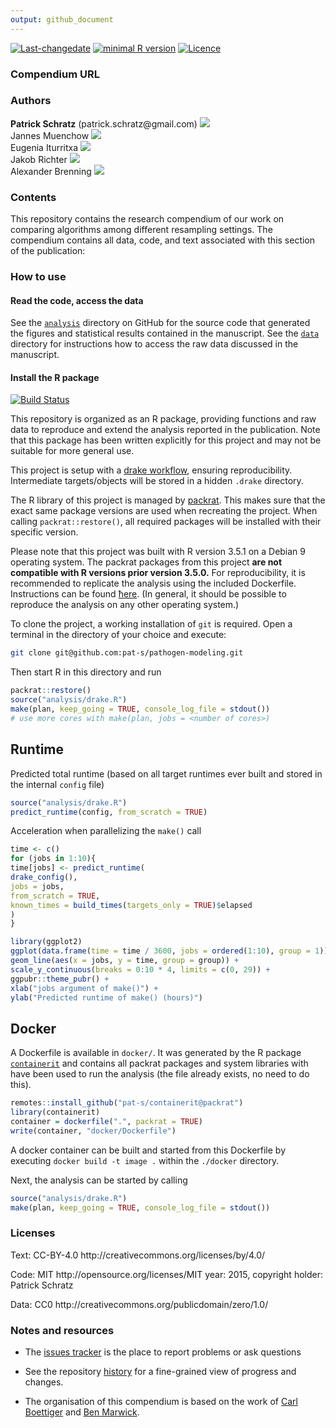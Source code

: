 ```yaml
---
output: github_document
---
```


[![Last-changedate](https://img.shields.io/badge/last%20change-`r gsub('-', '--', Sys.Date())`-brightgreen.svg)](https://github.com/pat-s/pathogen-modeling/commits/master) [![minimal R version](https://img.shields.io/badge/R%3E%3D-3.5.0-brightgreen.svg)](https://cran.r-project.org/)   [![Licence](https://img.shields.io/github/license/mashape/apistatus.svg)](http://choosealicense.com/licenses/mit/)  
<!-- [![Travis-CI Build Status](https://travis-ci.org/pat-s/pathogen-modeling.png?branch=master)](https://travis-ci.org/pat-s/pathogen-modeling)  -->

### Compendium URL

### Authors

**Patrick Schratz** (patrick.schratz@gmail.com) [![](https://orcid.org/sites/default/files/images/orcid_16x16.png)](http://orcid.org/0000-0003-0748-6624)    
Jannes Muenchow [![](https://orcid.org/sites/default/files/images/orcid_16x16.png)](http://orcid.org/0000-0001-7834-4717)   
Eugenia Iturritxa [![](https://orcid.org/sites/default/files/images/orcid_16x16.png)](http://orcid.org/0000-0002-0577-3315)   
Jakob Richter [![](https://orcid.org/sites/default/files/images/orcid_16x16.png)](http://orcid.org/0000-0003-4481-5554)  
Alexander Brenning [![](https://orcid.org/sites/default/files/images/orcid_16x16.png)](http://orcid.org/0000-0001-6640-679X) 

### Contents

This repository contains the research compendium of our work on comparing algorithms among different resampling settings. 
The compendium contains all data, code, and text associated with this section of the publication:

### How to use

#### Read the code, access the data

See the [`analysis`](https://github.com/pat-s/pathogen-modeling/tree/master/analysis) directory on GitHub for the source code that generated the figures and statistical results contained in the manuscript.
See the [`data`](https://github.com/pat-s/pathogen-modeling/tree/master/analysis/data) directory for instructions how to access the raw data discussed in the manuscript. 

#### Install the R package

[![Build Status](https://travis-ci.org/pat-s/pathogen-modeling.svg?branch=master)](https://travis-ci.org/pat-s/pathogen-modeling)

This repository is organized as an R package, providing functions and raw data to reproduce and extend the analysis reported in the publication. 
Note that this package has been written explicitly for this project and may not be suitable for more general use. 

This project is setup with a [drake workflow](https://github.com/ropensci/drake), ensuring reproducibility.
Intermediate targets/objects will be stored in a hidden `.drake` directory.

The R library of this project is managed by [packrat](https://rstudio.github.io/packrat/).
This makes sure that the exact same package versions are used when recreating the project.
When calling `packrat::restore()`, all required packages will be installed with their specific version.

Please note that this project was built with R version 3.5.1 on a Debian 9 operating system.
The packrat packages from this project **are not compatible with R versions prior version 3.5.0.**
For reproducibility, it is recommended to replicate the analysis using the included Dockerfile.
Instructions can be found [ħere](https://github.com/pat-s/pathogen-modeling#docker).
(In general, it should be possible to reproduce the analysis on any other operating system.)

To clone the project, a working installation of `git` is required.
Open a terminal in the directory of your choice and execute:

```sh
git clone git@github.com:pat-s/pathogen-modeling.git
```

Then start R in this directory and run

```r
packrat::restore()
source("analysis/drake.R")
make(plan, keep_going = TRUE, console_log_file = stdout()) 
# use more cores with make(plan, jobs = <number of cores>)
```

## Runtime

Predicted total runtime (based on all target runtimes ever built and stored in the internal `config` file)

```r
source("analysis/drake.R")
predict_runtime(config, from_scratch = TRUE)
```

Acceleration when parallelizing the `make()` call

```r
time <- c()
for (jobs in 1:10){
time[jobs] <- predict_runtime(
drake_config(),
jobs = jobs,
from_scratch = TRUE,
known_times = build_times(targets_only = TRUE)$elapsed
)
}

library(ggplot2)
ggplot(data.frame(time = time / 3600, jobs = ordered(1:10), group = 1)) +
geom_line(aes(x = jobs, y = time, group = group)) +
scale_y_continuous(breaks = 0:10 * 4, limits = c(0, 29)) +
ggpubr::theme_pubr() +
xlab("jobs argument of make()") +
ylab("Predicted runtime of make() (hours)")
```

## Docker

A Dockerfile is available in `docker/`.
It was generated by the R package [`containerit`](https://github.com/o2r-project/containerit) and contains all packrat packages and system libraries with have been used to run the analysis (the file already exists, no need to do this). 

```r
remotes::install_github("pat-s/containerit@packrat")
library(containerit)
container = dockerfile(".", packrat = TRUE)
write(container, "docker/Dockerfile")
```

A docker container can be built and started from this Dockerfile by executing `docker build -t image .` within the `./docker` directory.

Next, the analysis can be started by calling

```r
source("analysis/drake.R")
make(plan, keep_going = TRUE, console_log_file = stdout()) 
```

### Licenses

Text: CC-BY-4.0 http://creativecommons.org/licenses/by/4.0/

Code: MIT http://opensource.org/licenses/MIT year: 2015, copyright holder: Patrick Schratz

Data: CC0 http://creativecommons.org/publicdomain/zero/1.0/ 

### Notes and resources 

* The [issues tracker](https://github.com/pat-s/pathogen-modeling/issues) is the place to report problems or ask questions  

* See the repository [history](https://github.com/pat-s/pathogen-modeling/commits/master) for a fine-grained view of progress and changes.

* The organisation of this compendium is based on the work of [Carl Boettiger](http://www.carlboettiger.info/) and [Ben Marwick](https://github.com/benmarwick).
